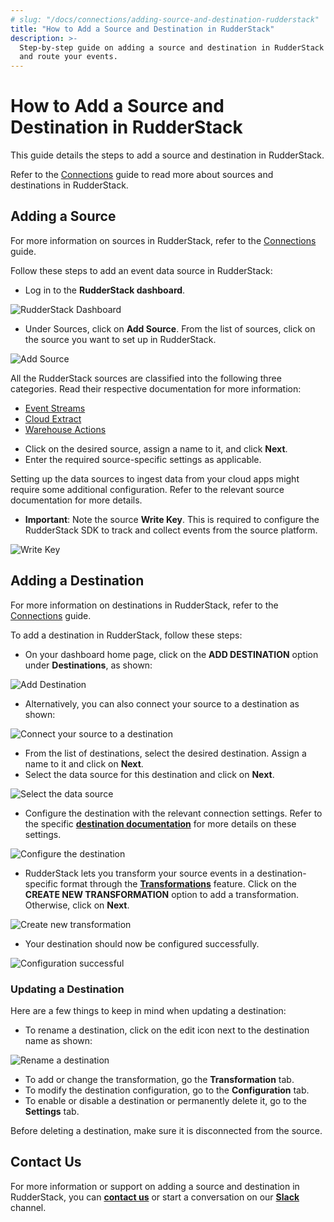 ```yaml
---
# slug: "/docs/connections/adding-source-and-destination-rudderstack"
title: "How to Add a Source and Destination in RudderStack"
description: >-
  Step-by-step guide on adding a source and destination in RudderStack to track
  and route your events.
---
```


# How to Add a Source and Destination in RudderStack

This guide details the steps to add a source and destination in RudderStack.

<div class="successBlock">
  Refer to the <a href="../../connections/">Connections</a> guide to read more about
  sources and destinations in RudderStack.
</div>

## Adding a Source

<div class="successBlock">

  For more information on sources in RudderStack, refer to the <a href="../../connections/">Connections</a> guide.
</div>

Follow these steps to add an event data source in RudderStack:

- Log in to the **RudderStack dashboard**.

<!-- <img src="../../../images/assets/1 (26).png" /> -->

<img src="../../../images/assets/1 (26).png" alt="RudderStack Dashboard" />
<span class="imageTitle"></span>

- Under Sources, click on **Add Source**. From the list of sources, click on the source you want to set up in RudderStack.

<!-- <img src="../../../images/assets/2 (30).png" /> -->

<img src="../../../images/assets/2 (30).png" alt="Add Source" />

<div class="successBlock">

  All the RudderStack sources are classified into the following three
  categories. Read their respective documentation for more information:
  <ul>
    <li>
      <a href="../../stream-sources/">Event Streams</a>
    </li>
    <li>
      <a href="../../cloud-extract-sources/">Cloud Extract</a>
    </li>
    <li>
      <a href="../../warehouse-actions/">Warehouse Actions</a>
    </li>
  </ul>
</div>

- Click on the desired source, assign a name to it, and click **Next**.
- Enter the required source-specific settings as applicable.

<div class="warningBlock">

  Setting up the data sources to ingest data from your cloud apps might require
  some additional configuration. Refer to the relevant source documentation for
  more details.
</div>

- **Important**: Note the source **Write Key**. This is required to configure the RudderStack SDK to track and collect events from the source platform.

<!-- <img src="../../../images/assets/latest.png" /> -->

<img src="../../../images/assets/latest.png" alt="Write Key" />

## Adding a Destination

<div class="successBlock">

  For more information on destinations in RudderStack, refer to the <a href="../../connections/">Connections</a> guide.
</div>

To add a destination in RudderStack, follow these steps:

- On your dashboard home page, click on the **ADD DESTINATION** option under **Destinations**, as shown:

<!-- <img src="../../../images/assets/1 (27).png" /> -->

<img src="../../../images/assets/1 (27).png" alt="Add Destination" />
<span class="imageTitle"></span>

- Alternatively, you can also connect your source to a destination as shown:

<!-- <img src="../../../images/assets/latest-1.png" /> -->

<img
  src="../../images/assets/latest-1.png"
  alt="Connect your source to a destination"
/>
<span class="imageTitle"></span>

- From the list of destinations, select the desired destination. Assign a name to it and click on **Next**.
- Select the data source for this destination and click on **Next**.

<!-- <img src="../../../images/assets/screen-shot-2021-05-19-at-4.54.30-pm.png" /> -->

<img
  src="../../images/assets/screen-shot-2021-05-19-at-4.54.30-pm.png"
  alt="Select the data source"
/>
<span class="imageTitle"></span>

- Configure the destination with the relevant connection settings. Refer to the specific [**destination documentation**](../../destinations/) for more details on these settings.

<!-- <img src="../../../images/assets/ga1 (1).png" /> -->

<img src="../../../images/assets/ga1 (1).png" alt="Configure the destination" />
<span class="imageTitle"></span>

- RudderStack lets you transform your source events in a destination-specific format through the [**Transformations**](../../adding-a-new-user-transformation-in-rudderstack/) feature. Click on the **CREATE NEW TRANSFORMATION** option to add a transformation. Otherwise, click on **Next**.

<!-- <img src="../../../images/assets/screen-shot-2021-05-19-at-5.01.56-pm (1).png" /> -->

<img
  src="../../images/assets/screen-shot-2021-05-19-at-5.01.56-pm (1).png"
  alt="Create new transformation"
/>
<span class="imageTitle"></span>

- Your destination should now be configured successfully.

<!-- <img src="../../../images/assets/latest23.png" /> -->

<img src="../../../images/assets/latest23.png" alt="Configuration successful" />

### Updating a Destination

Here are a few things to keep in mind when updating a destination:

- To rename a destination, click on the edit icon next to the destination name as shown:

<!-- <img src="../../../images/assets/screen-shot-2021-08-25-at-11.18.08-am.png" /> -->

<img
  src="../../images/assets/screen-shot-2021-08-25-at-11.18.08-am.png"
  alt="Rename a destination"
/>
<span class="imageTitle"></span>

- To add or change the transformation, go the **Transformation** tab.
- To modify the destination configuration, go to the **Configuration** tab.
- To enable or disable a destination or permanently delete it, go to the **Settings** tab.

<div class="warningBlock">

  Before deleting a destination, make sure it is disconnected from the source.
</div>

## Contact Us

For more information or support on adding a source and destination in RudderStack, you can [**contact us**](mailto:%20docs@rudderstack.com) or start a conversation on our [**Slack**](https://rudderstack.com/join-rudderstack-slack-community) channel.
